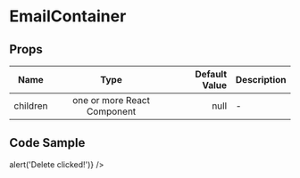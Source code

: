 
<Meta title="Example/EmailContainer"  component={EmailContainer} />

# EmailContainer

## Props
| Name | Type | Default Value | Description |
|---|:---:|---:|---|
| children | one or more React Component | null |-|

## Code Sample
<Canvas>
  <Story name="Playground" showCode>
    <EmailContainer>
      <Email text='test1@miro.com' onDeleteClick={() => alert('Delete clicked!')} />
      <Email text='test2@miro.com' valid={false} />
      <Email text='test3@miro.com' />
      <Email text='test4@miro.com' />
      <Email text='test5@miro.com' />
      <Email text='test6@miro.com' />
      <Email text='test7@miro.com' />
      <Email text='test8@miro.com' />
      <Email text='test9@miro.com' />
      <Email text='test10@miro.com' />
    </EmailContainer>
  </Story>
</Canvas>
